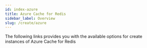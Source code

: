 ```yaml
---
id: index-azure
title: Azure Cache for Redis  
sidebar_label: Overview 
slug: /create/azure
---
```



The following links provides you with the available options for create instances of Azure Cache for Redis

<div class="row">

 <div class="col">
     <RedisCard 
        title="Azure Portal" 
        description="Redis on Azure Cache" 
        page="/create/azure/portal"
        />
 </div>


 <div class="col">
    <RedisCard 
        title="Azure Cache for Redis Enterprise" 
        description="Redis Enterprise with Terraform" 
        page="/create/azure/terraform-simple"
        />
 </div>
</div>
